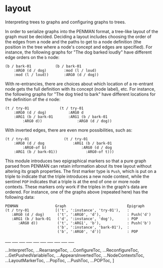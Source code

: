 
# layout

Interpreting trees to graphs and configuring graphs to trees.

In order to serialize graphs into the PENMAN format, a tree-like
layout of the graph must be decided. Deciding a layout includes
choosing the order of the edges from a node and the paths to get to a
node definition (the position in the tree where a node's concept and
edges are specified). For instance, the following graphs for "The dog
barked loudly" have different edge orders on the ``b`` node:

```
(b / bark-01           (b / bark-01
    :ARG0 (d / dog)        :mod (l / loud)
    :mod (l / loud))       :ARG0 (d / dog))
```

With re-entrancies, there are choices about which location of a
re-entrant node gets the full definition with its concept (node
label), etc. For instance, the following graphs for "The dog tried to
bark" have different locations for the definition of the ``d`` node:

```
(t / try-01              (t / try-01
    :ARG0 (d / dog)          :ARG0 d
    :ARG1 (b / bark-01       :ARG1 (b / bark-01
        :ARG0 d))                :ARG0 (d / dog))
```

With inverted edges, there are even more possibilities, such as:

```
(t / try-01                (t / try-01
    :ARG0 (d / dog             :ARG1 (b / bark-01
        :ARG0-of b)                :ARG0 (d / dog
    :ARG1 (b / bark-01))             :ARG0-of t)))
```

This module introduces two epigraphical markers so that a pure graph
parsed from PENMAN can retain information about its tree layout
without altering its graph properties. The first marker type is
`Push`, which is put on a triple to indicate that the triple
introduces a new node context, while the sentinel `POP`
indicates that a triple is at the end of one or more node contexts.
These markers only work if the triples in the graph's data are
ordered. For instance, one of the graphs above (repeated here) has the
following data:

```
PENMAN                 Graph                            Epigraph
(t / try-01            [('t', ':instance', 'try-01'),   :
   :ARG0 (d / dog)      ('t', ':ARG0', 'd'),            : Push('d')
   :ARG1 (b / bark-01   ('d', ':instance', 'dog'),      : POP
      :ARG0 d))         ('t', ':ARG1', 'b'),            : Push('b')
                        ('b', ':instance', 'bark-01'),  :
                        ('b', ':ARG0', 'd')]            : POP
```

<Interpret />
___
<Rearrange />
___
<Configure />
___
<Reconfigure />
___
<GetPushedVariable />
___
<AppearsInverted />
___
<NodeContexts />
___
<LayoutMarker />
___
<Pop />
___
<Push />
___
<POP />


  ...InterpretToc,
  ...RearrangeToc,
  ...ConfigureToc,
  ...ReconfigureToc,
  ...GetPushedVariableToc,
  ...AppearsInvertedToc,
  ...NodeContextsToc,
  ...LayoutMarkerToc,
  ...PopToc,
  ...PushToc,
  ...POPToc,
]